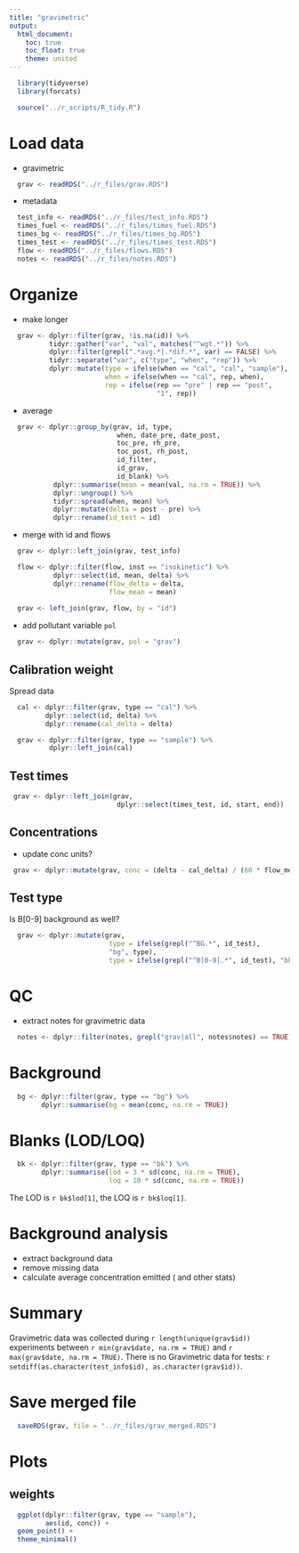 ```yaml
---
title: "gravimetric"
output:
  html_document:
    toc: true
    toc_float: true
    theme: united
---
```


```r
  library(tidyverse)
  library(forcats)
```

```r
  source("../r_scripts/R_tidy.R")
```

# Load data

* gravimetric

```r
  grav <- readRDS("../r_files/grav.RDS")
```

* metadata

```r
  test_info <- readRDS("../r_files/test_info.RDS")
  times_fuel <- readRDS("../r_files/times_fuel.RDS")
  times_bg <- readRDS("../r_files/times_bg.RDS")
  times_test <- readRDS("../r_files/times_test.RDS")
  flow <- readRDS("../r_files/flows.RDS")
  notes <- readRDS("../r_files/notes.RDS")
```

# Organize

* make longer

```r
  grav <- dplyr::filter(grav, !is.na(id)) %>%
          tidyr::gather("var", "val", matches("^wgt.*")) %>%
          dplyr::filter(grepl(".*avg.*|.*dif.*", var) == FALSE) %>%
          tidyr::separate("var", c("type", "when", "rep")) %>%
          dplyr::mutate(type = ifelse(when == "cal", "cal", "sample"),
                        when = ifelse(when == "cal", rep, when),
                        rep = ifelse(rep == "pre" | rep == "post",
                                     "1", rep))
```

* average

```r
  grav <- dplyr::group_by(grav, id, type, 
                           when, date_pre, date_post,
                           toc_pre, rh_pre,
                           toc_post, rh_post,
                           id_filter,
                           id_grav,
                           id_blank) %>%
           dplyr::summarise(mean = mean(val, na.rm = TRUE)) %>%
           dplyr::ungroup() %>%
           tidyr::spread(when, mean) %>%
           dplyr::mutate(delta = post - pre) %>%
           dplyr::rename(id_test = id)
```

* merge with id and flows

```r
  grav <- dplyr::left_join(grav, test_info)

  flow <- dplyr::filter(flow, inst == "isokinetic") %>%
           dplyr::select(id, mean, delta) %>%
           dplyr::rename(flow_delta = delta,
                         flow_mean = mean)
  
  grav <- left_join(grav, flow, by = "id")
```

* add pollutant variable `pol`

```r
  grav <- dplyr::mutate(grav, pol = "grav")
```

## Calibration weight

Spread data

```r
  cal <- dplyr::filter(grav, type == "cal") %>%
         dplyr::select(id, delta) %>%
         dplyr::rename(cal_delta = delta)

  grav <- dplyr::filter(grav, type == "sample") %>%
          dplyr::left_join(cal)
```

## Test times

```r
 grav <- dplyr::left_join(grav,
                           dplyr::select(times_test, id, start, end))
```

## Concentrations

* update conc units?

```r
 grav <- dplyr::mutate(grav, conc = (delta - cal_delta) / (60 * flow_mean / 1000 * (end - start))) # mg/m^3???
```

## Test type

Is B[0-9] background as well?

```r
  grav <- dplyr::mutate(grav, 
                         type = ifelse(grepl("^BG.*", id_test),
                         "bg", type),
                         type = ifelse(grepl("^B[0-9].*", id_test), "bk", type))
```

# QC

* extract notes for gravimetric data

```r
  notes <- dplyr::filter(notes, grepl("grav|all", notes$notes) == TRUE)
```

# Background

```r
  bg <- dplyr::filter(grav, type == "bg") %>%
        dplyr::summarise(bg = mean(conc, na.rm = TRUE))
```

# Blanks (LOD/LOQ)

```r
  bk <- dplyr::filter(grav, type == "bk") %>%
        dplyr::summarise(lod = 3 * sd(conc, na.rm = TRUE),
                         loq = 10 * sd(conc, na.rm = TRUE))
```

The LOD is `r bk$lod[1]`, the LOQ is `r bk$loq[1]`.

# Background analysis

* extract background data
* remove missing data
* calculate average concentration emitted ( and other stats)

# Summary

Gravimetric data was collected during `r length(unique(grav$id))` experiments between `r min(grav$date, na.rm = TRUE)` and `r max(grav$date, na.rm = TRUE)`. There is no Gravimetric data for tests: `r setdiff(as.character(test_info$id), as.character(grav$id))`.

# Save merged file

```r
  saveRDS(grav, file = "../r_files/grav_merged.RDS")
```

# Plots

## weights

```r
  ggplot(dplyr::filter(grav, type == "sample"),
         aes(id, conc)) +
  geom_point() +
  theme_minimal()
```

